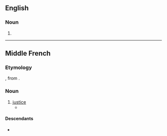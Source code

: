 ==English==

===Noun===
{{en-noun}}

# {{obsolete typography of|en|justice}}

----

==Middle French==

===Etymology===
{{etyl|fro|frm}}, from {{etyl|la|frm}} {{m|la|iustitia}}.

===Noun===
{{frm-noun|f}}

# [[justice]]
#* {{quote-book|frm|year=1488|author=Jean Dupré|title=Lancelot du Lac|passage={{lang|frm|Et moult y avoit de gens tout autour pour regarder la '''iustice''' de la damoiselle}}|page=[http://gallica.bnf.fr/ark:/12148/bpt6k111060r/f45.item.zoom 45]|translation=And there were many people all around to watch the justice afforded to the lady}}

====Descendants====
* {{desc|fr|justice}}